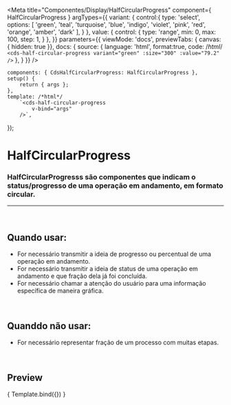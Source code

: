 
<Meta
	title="Componentes/Display/HalfCircularProgress"
	component={ HalfCircularProgress }
	argTypes={{
		variant: {
			control:{
				type: 'select',
				options: [
					'green',
					'teal',
					'turquoise',
					'blue',
					'indigo',
					'violet',
					'pink',
					'red',
					'orange',
					'amber',
					'dark'
				],
			}
		},
		value: {
			control: {
				type: 'range',
				min: 0,
				max: 100,
				step: 1,
			}
		},
	}}
	parameters={{
		viewMode: 'docs',
		previewTabs: { canvas: { hidden: true }},
		docs: {
			source: {
				language: 'html',
				format:true,
				code: /*html*/
`<cds-half-circular-progress
	variant="green"
	:size="300"
	:value="79.2"
/>`
			},
		}
	}}
/>

	components: { CdsHalfCircularProgress: HalfCircularProgress },
	setup() {
		return { args };
	},
	template: /*html*/
		`<cds-half-circular-progress
			v-bind="args"
		/>`,
});

# HalfCircularProgress

### HalfCircularProgresss são componentes que indicam o status/progresso de uma operação em andamento, em formato circular.
---
<br />

## Quando usar:
- For necessário transmitir a ideia de progresso ou percentual de uma operação em andamento.
- For necessário transmitir a ideia de status de uma operação em andamento e que fração dela já foi concluída.
- For necessário chamar a atenção do usuário para uma informação específica de maneira gráfica.

<br />

## Quanddo não usar:
- For necessário representar fração de um processo com muitas etapas.

<br />

## Preview

<Canvas>
	<Story
		name="Progress circular"
		args={{
			value: 79.2,
			variant: "green",
			size: 300,
			subtitle: 'aptos ao indicador'
		}}
	>
		{ Template.bind({}) }
	</Story>
</Canvas>

<ArgsTable story="Progress circular" />
